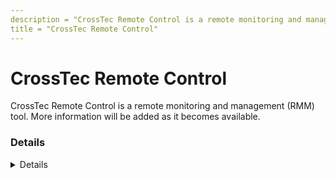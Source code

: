 ```yaml
---
description = "CrossTec Remote Control is a remote monitoring and management (RMM) tool. More information will be added as it becomes available."
title = "CrossTec Remote Control"
---
```




# CrossTec Remote Control

CrossTec Remote Control is a remote monitoring and management (RMM) tool. More information will be added as it becomes available.

### Details
<Details author={""}
         category={""}
         created={""}
         website={""}
         lastModified={"2-7-2024"}
         privileges={""}
         free={ false }
         verification={ false }
/>

#### Installation Paths
<Card code={ ["PCIVIDEO.EXE", "supporttool.exe"] }/>





### Forensic Artifacts




#### Network Artifacts
<EuiSpacer size="xl"/>
<NetworkArtifactsTable data={ [{"Description": "Known remote domains", "Domains": ["user_managed", "crosstecsoftware.com/remotecontrol"], "Ports": []}] }/>




### Detections
- Detects potential network activity of CrossTec Remote Control RMM tool
  - [Sigma Rule](https://github.com/magicsword-io/LOLRMM/blob/main/detections/sigma/crosstec_remote_control_network_sigma.yml)
- Detects potential processes activity of CrossTec Remote Control RMM tool
  - [Sigma Rule](https://github.com/magicsword-io/LOLRMM/blob/main/detections/sigma/crosstec_remote_control_processes_sigma.yml)

### References
- [www.crosstecsoftware.com/supporthome.html - domain DOA 2/1/2024](www.crosstecsoftware.com/supporthome.html - domain DOA 2/1/2024)

